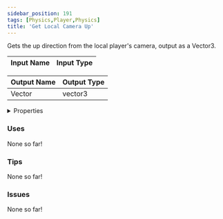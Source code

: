 ```yaml
---
sidebar_position: 191
tags: [Physics,Player,Physics]
title: 'Get Local Camera Up'
---
```


Gets the up direction from the local player's camera, output as a Vector3.




<EsbSvg />

| Input Name | Input Type |
|-----------|-----------|

| Output Name | Output Type |
|-----------|-----------|
| Vector | vector3 |


<details>
  <summary>Properties</summary>
  <div>
    <div>
    <table>
      <thead>
        <tr>
          <th>Is beta required?</th>
          <th>❌</th>
        </tr>
        <tr>
          <th>Is this chip a trolling risk?</th>
          <th>❌</th>
        </tr>
        <tr>
          <th>Is this chip a role assignment risk?</th>
          <th>❌</th>
        </tr>
        <tr>
          <th>Chip UUID</th>
          <th>5d9da95f-a64f-4660-a11f-bf0855769659</th>
        </tr>
      </thead>
    </table>
    </div>
  </div>
</details>

### Uses

None so far!

### Tips

None so far!

### Issues

None so far!
